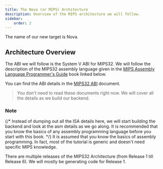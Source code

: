 ```yaml
---
title: The Nova (or MIPS) Architecture
description: Overview of the MIPS architecture we will follow.
sidebar:
    order: 2
---
```


The name of our new target is Nova.

## Architecture Overview

The ABI we will follow is the System V ABI for MIPS32.
We will follow the description of the MIPS32 assembly language given in the [MIPS
Assembly Language Programmer's Guide](https://www.cs.unibo.it/~solmi/teaching/arch_2002-2003/AssemblyLanguageProgDoc.pdf) book linked below.

You can find the ABI details in the [MIPS32 ABI](https://math-atlas.sourceforge.net/devel/assembly/mipsabi32.pdf) document.

> You don't need to read these documents right now. We will cover all the details as we build our backend.


<CardGrid>
<LinkCard href="https://www.cs.unibo.it/~solmi/teaching/arch_2002-2003/AssemblyLanguageProgDoc.pdf" title="MIPS
Assembly Language
Programmer's Guide"description="This contains the ASM info, MIPS Object File Format"/>

<LinkCard title="MIPS32 ABI" href="https://math-atlas.sourceforge.net/devel/assembly/mipsabi32.pdf"/>
</CardGrid>


### Note

{/* Instead of dumping out all the ISA details here, we will start building the backend and look at the asm details as we go along. It is recommended that you know the basics of any assembly programming language before you start with this book. */}
It is assumed that you know the basics of assembly programming. In fact,
most of the tutorial is generic and doesn't need specific MIPS knowledge.

<Aside title="MIPS releases">
There are multiple releases of the MIPS32 Architecture (from Release 1 till Release 6). We will mostly be generating code for Release 1.
</Aside>

